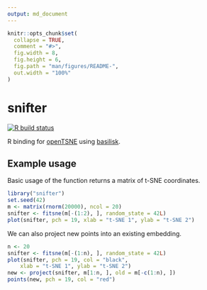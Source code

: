 ```yaml
---
output: md_document
---
```


```r
knitr::opts_chunk$set(
  collapse = TRUE,
  comment = "#>",
  fig.width = 8,
  fig.height = 6,
  fig.path = "man/figures/README-",
  out.width = "100%"
)
```

# snifter
<!-- badges: start -->
[![R build status](https://github.com/Alanocallaghan/snifter/workflows/R-CMD-check/badge.svg)](https://github.com/Alanocallaghan/snifter/actions)
<!-- badges: end -->


R binding for [openTSNE](https://opentsne.readthedocs.io/en/latest/index.html)
using [basilisk](https://bioconductor.org/packages/devel/bioc/html/basilisk.html).

## Example usage

Basic usage of the function returns a matrix of t-SNE coordinates.

```r
library("snifter")
set.seed(42)
m <- matrix(rnorm(20000), ncol = 20) 
snifter <- fitsne(m[-(1:2), ], random_state = 42L)
plot(snifter, pch = 19, xlab = "t-SNE 1", ylab = "t-SNE 2")
```

We can also project new points into an existing embedding.

```r
n <- 20
snifter <- fitsne(m[-(1:n), ], random_state = 42L)
plot(snifter, pch = 19, col = "black",
    xlab = "t-SNE 1", ylab = "t-SNE 2")
new <- project(snifter, m[1:n, ], old = m[-c(1:n), ])
points(new, pch = 19, col = "red")
```
